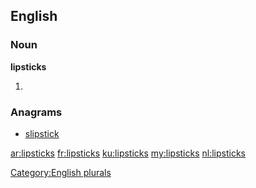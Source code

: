 ==English==

===Noun===
'''lipsticks'''

# {{plural of|lipstick}}

===Anagrams===
* [[slipstick#English|slipstick]]

[[Category:English plurals]]

[[ar:lipsticks]]
[[fr:lipsticks]]
[[ku:lipsticks]]
[[my:lipsticks]]
[[nl:lipsticks]]